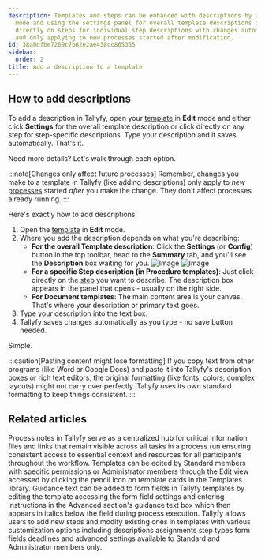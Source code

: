 ```yaml
---
description: Templates and steps can be enhanced with descriptions by accessing edit
  mode and using the settings panel for overall template descriptions or clicking
  directly on steps for individual step descriptions with changes automatically saving
  and only applying to new processes started after modification.
id: 38abdfbe7269c7b62e2ae438cc865355
sidebar:
  order: 2
title: Add a description to a template
---
```


## How to add descriptions

To add a description in Tallyfy, open your [template](/products/pro/documenting/templates/) in **Edit** mode and either click **Settings** for the overall template description or click directly on any step for step-specific descriptions. Type your description and it saves automatically. That's it.

Need more details? Let's walk through each option.

:::note[Changes only affect future processes]
Remember, changes you make to a template in Tallyfy (like adding descriptions) only apply to *new* [processes](/products/pro/tracking-and-tasks/processes/) started *after* you make the change. They don't affect processes already running.
:::

Here's exactly how to add descriptions:

1.  Open the [template](/products/pro/documenting/templates/) in **Edit** mode.
2.  Where you add the description depends on what you're describing:
    *   **For the overall Template description**: Click the **Settings** (or **Config**) button in the top toolbar, head to the **Summary** tab, and you'll see the **Description** box waiting for you.
        ![Image](https://screenshots.tallyfy.com/tallyfy%2Fpro%2Fdesktop-light-click-config-template.png)
        ![Image](https://screenshots.tallyfy.com/tallyfy%2Fpro%2Fdesktop-light-description-template.png)
    *   **For a specific Step description (in Procedure templates)**: Just click directly on the [step](/products/pro/tracking-and-tasks/tasks/) you want to describe. The description box appears in the panel that opens - usually on the right side.
    *   **For Document templates**: The main content area is your canvas. That's where your description or primary text goes.
3.  Type your description into the text box.
4.  Tallyfy saves changes automatically as you type - no save button needed.

Simple.

:::caution[Pasting content might lose formatting]
If you copy text from other programs (like Word or Google Docs) and paste it into Tallyfy's description boxes or rich text editors, the original formatting (like fonts, colors, complex layouts) might not carry over perfectly. Tallyfy uses its own standard formatting to keep things consistent.
:::


## Related articles
<CardGrid>
<LinkTitleCard header="<b>Edit Processes > Add process notes</b>" href="/products/pro/tracking-and-tasks/processes/edit-processes/how-to-add-process-notes/" > Process notes in Tallyfy serve as a centralized hub for critical information files and links that remain visible across all tasks in a process run ensuring consistent access to essential context and resources for all participants throughout the workflow. </LinkTitleCard>
<LinkTitleCard header="<b>Templates > Edit a template</b>" href="/products/pro/documenting/templates/edit-templates/" > Templates can be edited by Standard members with specific permissions or Administrator members through the Edit view accessed by clicking the pencil icon on template cards in the Templates library. </LinkTitleCard>
<LinkTitleCard header="<b>Edit Templates > Add guidance text to a step</b>" href="/products/pro/documenting/templates/edit-templates/how-to-add-guidance-text-to-template-steps/" > Guidance text can be added to form fields in Tallyfy templates by editing the template accessing the form field settings and entering instructions in the Advanced section's guidance text box which then appears in italics below the field during process execution. </LinkTitleCard>
<LinkTitleCard header="<b>Edit Templates > Edit steps</b>" href="/products/pro/documenting/templates/edit-templates/edit-steps/" > Tallyfy allows users to add new steps and modify existing ones in templates with various customization options including descriptions assignments step types form fields deadlines and advanced settings available to Standard and Administrator members only. </LinkTitleCard>
</CardGrid>